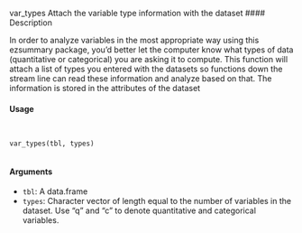 
var_types Attach the variable type information with the dataset
#### Description 

In order to analyze variables in the most appropriate way using this ezsummary package, you'd better let the computer know what types of data (quantitative or categorical) you are asking it to compute. This function will attach a list of types you entered with the datasets so functions down
the stream line can read these information and analyze based on that. The information is stored in the attributes of the dataset

#### Usage 
<pre><code>

var_types(tbl, types)

</code></pre>
#### Arguments

* ``tbl``: A data.frame
* ``types``:  Character vector of length equal to the number of variables in the dataset. Use "q" and "c" to denote quantitative and categorical variables.
